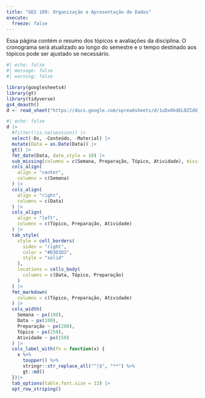 ---
title: "GES 109: Organização e Apresentação de Dados"
execute: 
  freeze: false
---

Essa página contém o resumo dos tópicos e avaliações da disciplina. O cronograma será atualizado ao longo do semestre e o tempo destinado aos tópicos pode ser ajustado se necessário.

```{r}
#| echo: false
#| message: false
#| warning: false

library(googlesheets4)
library(gt)
library(tidyverse)
gs4_deauth()
d <- read_sheet("https://docs.google.com/spreadsheets/d/1uDx0kdEL0ZIdU_yFUySETuZTFyCQgDzC-2qPQmdENcw/edit?usp=sharing")
```

```{r}
#| echo: false
d |>
  #filter(!is.na(session)) |>
  select(-Ds, -Conteúdo, -Material) |>
  mutate(Data = as.Date(Data)) |>
  gt() |>
  fmt_date(Data, date_style = 10) |>
  sub_missing(columns = c(Semana, Preparação, Tópico, Atividade), missing_text = "") |>
  cols_align(
    align = "center", 
    columns = c(Semana)
  ) |>
  cols_align(
    align = "right", 
    columns = c(Data)
  ) |>
  cols_align(
    align = "left", 
    columns = c(Tópico, Preparação, Atividade)
  ) |>
  tab_style(
    style = cell_borders(
      sides = "right",
      color = "#D3D3D3",
      style = "solid"
    ),
    locations = cells_body(
      columns = c(Data, Tópico, Preparação)
    )
  ) |>
  fmt_markdown(
    columns = c(Tópico, Preparação, Atividade)
  ) |>
  cols_width(
    Semana ~ px(100),
    Data ~ px(100), 
    Preparação ~ px(200),
    Tópico ~ px(250),
    Atividade ~ px(150)
  ) |>
  cols_label_with(fn = function(x) {
    x %>%
      toupper() %>%
      stringr::str_replace_all("^|$", "**") %>%
      gt::md()
  })|>
  tab_options(table.font.size = 13) |>
  opt_row_striping()
```
